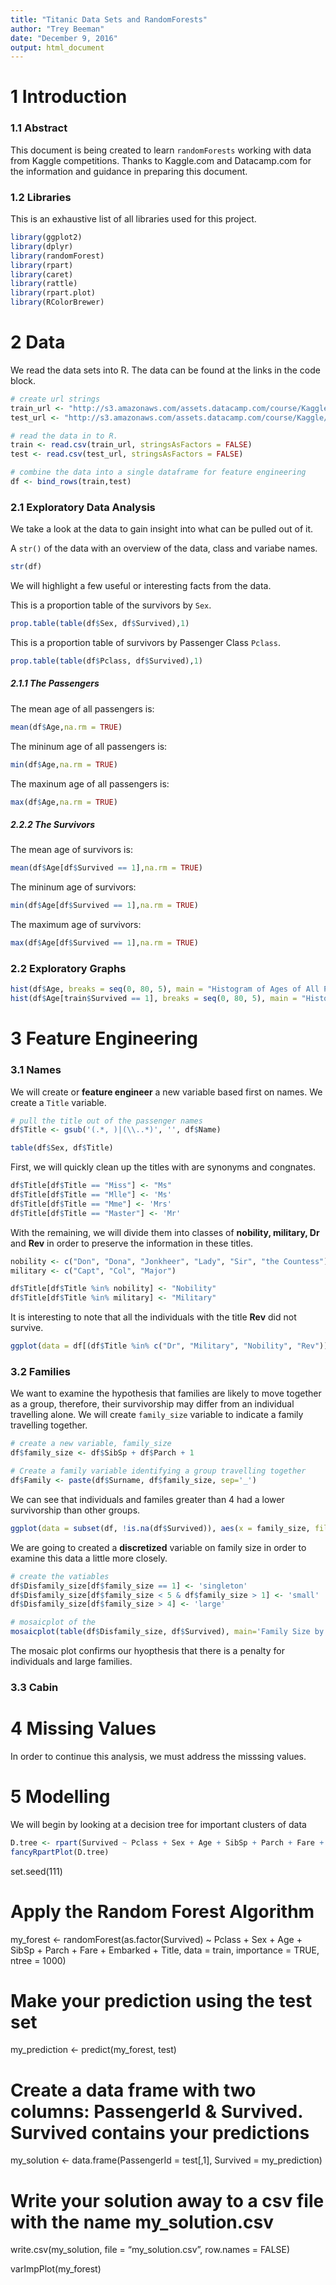 ```yaml
---
title: "Titanic Data Sets and RandomForests"
author: "Trey Beeman"
date: "December 9, 2016"
output: html_document
---
```

# __1 Introduction__

### __1.1 Abstract__

This document is being created to learn `randomForests` working with data from Kaggle competitions.  Thanks to Kaggle.com and Datacamp.com for the information and guidance in preparing this document.

### __1.2 Libraries__
This is an exhaustive list of all libraries used for this project.
```r
library(ggplot2)
library(dplyr)
library(randomForest)
library(rpart)
library(caret)
library(rattle)
library(rpart.plot)
library(RColorBrewer)
```

# __2 Data__
We read the data sets into R.  The data can be found at the links in the code block. 
```r
# create url strings
train_url <- "http://s3.amazonaws.com/assets.datacamp.com/course/Kaggle/train.csv"
test_url <- "http://s3.amazonaws.com/assets.datacamp.com/course/Kaggle/test.csv"

# read the data in to R.
train <- read.csv(train_url, stringsAsFactors = FALSE)
test <- read.csv(test_url, stringsAsFactors = FALSE)

# combine the data into a single dataframe for feature engineering
df <- bind_rows(train,test)

```

### __2.1 Exploratory Data Analysis__ 

We take a look at the data to gain insight into what can be pulled out of it.

A `str()` of the data with an overview of the data, class and variabe names. 
```r
str(df)
```

We will highlight a few useful or interesting facts from the data.

This is a proportion table of the survivors by `Sex`.
```r
prop.table(table(df$Sex, df$Survived),1)
```

This is a proportion table of survivors by Passenger Class `Pclass`.
```r
prop.table(table(df$Pclass, df$Survived),1)
```

##### __2.1.1 The Passengers__
The mean age of all passengers is: 

```r
mean(df$Age,na.rm = TRUE)
```

The mininum age of all passengers is:
```r
min(df$Age,na.rm = TRUE)
```

The maxinum age of all passengers is:
```r
max(df$Age,na.rm = TRUE)
```

##### __2.2.2 The Survivors__
The mean age of survivors is:
```r
mean(df$Age[df$Survived == 1],na.rm = TRUE)
```

The mininum age of survivors:
```r
min(df$Age[df$Survived == 1],na.rm = TRUE)
```

The maximum age of survivors:
```r
max(df$Age[df$Survived == 1],na.rm = TRUE)
```

### __2.2 Exploratory Graphs__

```r
hist(df$Age, breaks = seq(0, 80, 5), main = "Histogram of Ages of All Passengers", xlab = "Passenger Ages in groups of 5 years")
hist(df$Age[train$Survived == 1], breaks = seq(0, 80, 5), main = "Histogram of Ages of Surviving Passengers", xlab = "Survivors Ages in groups of 5 years")
```

# __3 Feature Engineering__

### __3.1 Names__
We will create or __feature engineer__ a new variable based first on names.  We create a `Title` variable.
```r
# pull the title out of the passenger names
df$Title <- gsub('(.*, )|(\\..*)', '', df$Name)

table(df$Sex, df$Title)
```

First, we will quickly clean up the titles with are synonyms and congnates.
```r
df$Title[df$Title == "Miss"] <- "Ms"
df$Title[df$Title == "Mlle"] <- 'Ms'
df$Title[df$Title == "Mme"] <- 'Mrs'
df$Title[df$Title == "Master"] <- 'Mr'
```

With the remaining, we will divide them into classes of __nobility, military, Dr__ and __Rev__ in order to preserve the information in these titles.

```r
nobility <- c("Don", "Dona", "Jonkheer", "Lady", "Sir", "the Countess")
military <- c("Capt", "Col", "Major")

df$Title[df$Title %in% nobility] <- "Nobility"
df$Title[df$Title %in% military] <- "Military"
```

It is interesting to note that all the individuals with the title __Rev__ did not survive.
```r
ggplot(data = df[(df$Title %in% c("Dr", "Military", "Nobility", "Rev")) & (!is.na(df$Survived)),], aes(x = Title, fill = factor(Survived))) + geom_bar(stat='count', position='dodge') + labs(x = 'Titles')
```

### __3.2 Families__ 

We want to examine the hypothesis that families are likely to move together as a group, therefore, their survivorship may differ from an individual travelling alone.  We will create `family_size` variable to indicate a family travelling together.

```r
# create a new variable, family_size
df$family_size <- df$SibSp + df$Parch + 1

# Create a family variable identifying a group travelling together
df$Family <- paste(df$Surname, df$family_size, sep='_')
```

We can see that individuals and familes greater than 4 had a lower survivorship than other groups. 
```r
ggplot(data = subset(df, !is.na(df$Survived)), aes(x = family_size, fill = factor(Survived))) + geom_bar(stat='count', position='dodge') + scale_x_continuous(breaks=c(1:11)) + labs(x = 'Family Size')
```

We are going to created a __discretized__ variable on family size in order to examine this data a little more closely.

```r
# create the vatiables
df$Disfamily_size[df$family_size == 1] <- 'singleton'
df$Disfamily_size[df$family_size < 5 & df$family_size > 1] <- 'small'
df$Disfamily_size[df$family_size > 4] <- 'large'

# mosaicplot of the 
mosaicplot(table(df$Disfamily_size, df$Survived), main='Family Size by Survival', shade=TRUE)
```

The mosaic plot confirms our hyopthesis that there is a penalty for individuals and large families.

### __3.3 Cabin__



# __4 Missing Values__

In order to continue this analysis, we must address the misssing values.


# __5 Modelling__

We will begin by looking at a decision tree for important clusters of data
```r
D.tree <- rpart(Survived ~ Pclass + Sex + Age + SibSp + Parch + Fare + Embarked, data = train, method = "class")
fancyRpartPlot(D.tree)
```


set.seed(111)

# Apply the Random Forest Algorithm
my_forest <- randomForest(as.factor(Survived) ~ Pclass + Sex + Age + SibSp + Parch + Fare + Embarked + Title, data = train, importance = TRUE, ntree = 1000)

# Make your prediction using the test set
my_prediction <- predict(my_forest, test)

# Create a data frame with two columns: PassengerId & Survived. Survived contains your predictions
my_solution <- data.frame(PassengerId = test[,1], Survived = my_prediction)

# Write your solution away to a csv file with the name my_solution.csv
write.csv(my_solution, file = "my_solution.csv", row.names = FALSE)

varImpPlot(my_forest)
